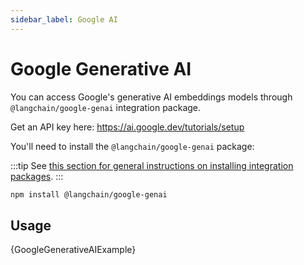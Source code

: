 ```yaml
---
sidebar_label: Google AI
---
```



# Google Generative AI

You can access Google's generative AI embeddings models through
`@langchain/google-genai` integration package.

Get an API key here: https://ai.google.dev/tutorials/setup

You'll need to install the `@langchain/google-genai` package:

:::tip
See [this section for general instructions on installing integration packages](/docs/get_started/installation#installing-integration-packages).
:::

```bash npm2yarn
npm install @langchain/google-genai
```

## Usage


<CodeBlock language="typescript">{GoogleGenerativeAIExample}</CodeBlock>
